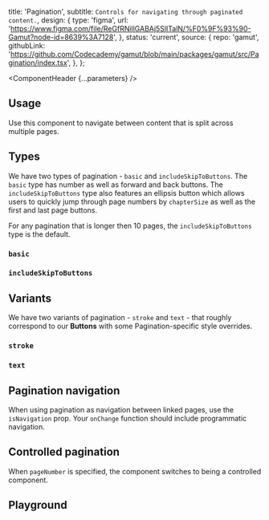 


  title: 'Pagination',
  subtitle: `Controls for navigating through paginated content.`,
  design: {
    type: 'figma',
    url: 'https://www.figma.com/file/ReGfRNillGABAj5SlITalN/%F0%9F%93%90-Gamut?node-id=8639%3A7128',
  },
  status: 'current',
  source: {
    repo: 'gamut',
    githubLink:
      'https://github.com/Codecademy/gamut/blob/main/packages/gamut/src/Pagination/index.tsx',
  },
};

<Meta of={TemplateStories} />

<ComponentHeader {...parameters} />

## Usage

Use this component to navigate between content that is split across multiple pages.

## Types

We have two types of pagination - `basic` and `includeSkipToButtons`. The `basic` type has number as well as forward and back buttons. The `includeSkipToButtons` type also features an ellipsis button which allows users to quickly jump through page numbers by `chapterSize` as well as the first and last page buttons.

For any pagination that is longer then 10 pages, the `includeSkipToButtons` type is the default.

### `basic`

<Canvas of={TemplateStories.Default} />

### `includeSkipToButtons`

<Canvas of={TemplateStories.IncludeSkipToButtons} />

## Variants

We have two variants of pagination - `stroke` and `text` - that roughly correspond to our **Buttons** with some Pagination-specific style overrides.

### `stroke`

<Canvas of={TemplateStories.Stroke} />

### `text`

<Canvas of={TemplateStories.Text} />

## Pagination navigation

When using pagination as navigation between linked pages, use the `isNavigation` prop. Your `onChange` function should include programmatic navigation.

<Canvas of={TemplateStories.Navigation} />

## Controlled pagination

When `pageNumber` is specified, the component switches to being a controlled component.

<Canvas of={TemplateStories.Controlled} />

## Playground

<Canvas sourceState="shown" of={TemplateStories.Default} />

<Controls />
